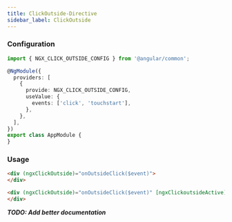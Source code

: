 ```yaml
---
title: ClickOutside-Directive
sidebar_label: ClickOutside
---
```


### Configuration

```ts
import { NGX_CLICK_OUTSIDE_CONFIG } from '@angular/common';

@NgModule({
  providers: [
    {
      provide: NGX_CLICK_OUTSIDE_CONFIG,
      useValue: {
        events: ['click', 'touchstart'],
      },
    },
  ],
})
export class AppModule {
}
```

### Usage
```html
<div (ngxClickOutside)="onOutsideClick($event)">
</div>
```

```html
<div (ngxClickOutside)="onOutsideClick($event)" [ngxClickoutsideActive]="false">
</div>
```

***TODO: Add better documentation***
